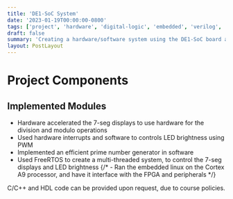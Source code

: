 ```yaml
---
title: 'DE1-SoC System'
date: '2023-01-19T00:00:00-0800'
tags: ['project', 'hardware', 'digital-logic', 'embedded', 'verilog', 'C/C++']
draft: false
summary: 'Creating a hardware/software system using the DE1-SoC board as the main platform.'
layout: PostLayout
---
```


# Project Components

## Implemented Modules

- Hardware accelerated the 7-seg displays to use hardware for the division and modulo operations
- Used hardware interrupts and software to controls LED brightness using PWM
- Implemented an efficient prime number generator in software
- Used FreeRTOS to create a multi-threaded system, to control the 7-seg displays and LED brightness
  {/* - Ran the embedded linux on the Cortex A9 processor, and have it interface with the FPGA and peripherals */}

C/C++ and HDL code can be provided upon request, due to course policies.
